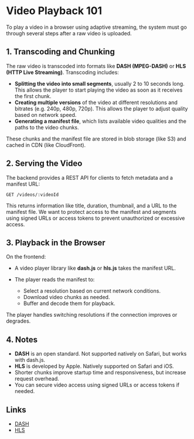 # Video Playback 101

To play a video in a browser using adaptive streaming, the system must go through several steps after a raw video is uploaded.

## 1. Transcoding and Chunking

The raw video is transcoded into formats like **DASH (MPEG-DASH)** or **HLS (HTTP Live Streaming)**. Transcoding includes:

* **Splitting the video into small segments**, usually 2 to 10 seconds long. This allows the player to start playing the video as soon as it receives the first chunk.
* **Creating multiple versions** of the video at different resolutions and bitrates (e.g. 240p, 480p, 720p). This allows the player to adjust quality based on network speed.
* **Generating a manifest file**, which lists available video qualities and the paths to the video chunks.

These chunks and the manifest file are stored in blob storage (like S3) and cached in CDN (like CloudFront).

## 2. Serving the Video

The backend provides a REST API for clients to fetch metadata and a manifest URL:

```
GET /videos/:videoId
```

This returns information like title, duration, thumbnail, and a URL to the manifest file. We want to protect access to the manifest and segments using signed URLs or access tokens to prevent unauthorized or excessive access.

## 3. Playback in the Browser

On the frontend:

* A video player library like **dash.js** or **hls.js** takes the manifest URL.
* The player reads the manifest to:

  * Select a resolution based on current network conditions.
  * Download video chunks as needed.
  * Buffer and decode them for playback.

The player handles switching resolutions if the connection improves or degrades.

## 4. Notes

* **DASH** is an open standard. Not supported natively on Safari, but works with dash.js.
* **HLS** is developed by Apple. Natively supported on Safari and iOS.
* Shorter chunks improve startup time and responsiveness, but increase request overhead.
* You can secure video access using signed URLs or access tokens if needed.

## Links

- [DASH](https://en.wikipedia.org/wiki/Dynamic_Adaptive_Streaming_over_HTTP)
- [HLS](https://en.wikipedia.org/wiki/HTTP_Live_Streaming)